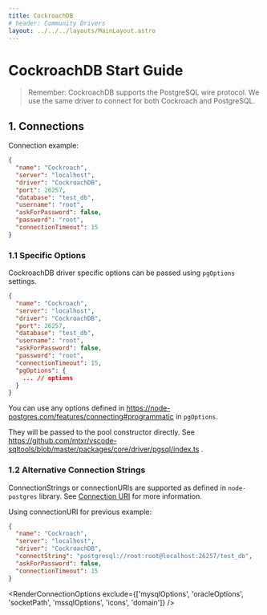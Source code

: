 ```yaml
---
title: CockroachDB
# header: Community Drivers
layout: ../../../layouts/MainLayout.astro
---
```


# CockroachDB Start Guide

> Remember: CockroachDB supports the PostgreSQL wire protocol. We use the same driver to connect for both Cockroach and PostgreSQL.

## 1. Connections


Connection example:

```json
{
  "name": "Cockroach",
  "server": "localhost",
  "driver": "CockroachDB",
  "port": 26257,
  "database": "test_db",
  "username": "root",
  "askForPassword": false,
  "password": "root",
  "connectionTimeout": 15
}
```

### 1.1 Specific Options

CockroachDB driver specific options can be passed using `pgOptions` settings.

```json
{
  "name": "Cockroach",
  "server": "localhost",
  "driver": "CockroachDB",
  "port": 26257,
  "database": "test_db",
  "username": "root",
  "askForPassword": false,
  "password": "root",
  "connectionTimeout": 15,
  "pgOptions": {
    ... // options
  }
}
```

You can use any options defined in https://node-postgres.com/features/connecting#programmatic in `pgOptions`.

They will be passed to the pool constructor directly. See https://github.com/mtxr/vscode-sqltools/blob/master/packages/core/driver/pgsql/index.ts .

### 1.2 Alternative Connection Strings

ConnectionStrings or connectionURIs are supported as defined in `node-postgres` library. See [Connection URI](https://node-postgres.com/features/connecting#connection-uri) for more information.

Using connectionURI for previous example:

```json
{
  "name": "Cockroach",
  "server": "localhost",
  "driver": "CockroachDB",
  "connectString": "postgresql://root:root@localhost:26257/test_db",
  "askForPassword": false,
  "connectionTimeout": 15
}
```

<RenderConnectionOptions exclude={['mysqlOptions', 'oracleOptions', 'socketPath', 'mssqlOptions', 'icons', 'domain']} />
